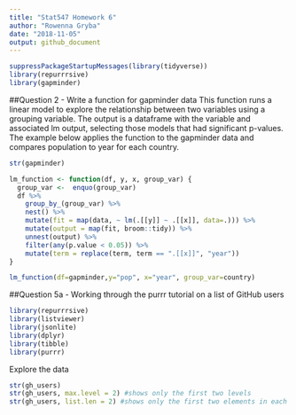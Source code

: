```yaml
---
title: "Stat547 Homework 6"
author: "Rowenna Gryba"
date: "2018-11-05"
output: github_document
---
```

  
```r
suppressPackageStartupMessages(library(tidyverse))
library(repurrrsive)
library(gapminder)
```

##Question 2 - Write a function for gapminder data
This function runs a linear model to explore the relationship between two variables using a grouping variable. The output is a dataframe with the variable and associated lm output, selecting those models that had significant p-values.
The example below applies the function to the gapminder data and compares population to year for each country.

```r
str(gapminder)

lm_function <- function(df, y, x, group_var) {
  group_var <-  enquo(group_var)
  df %>%
    group_by_(group_var) %>%
    nest() %>%
    mutate(fit = map(data, ~ lm(.[[y]] ~ .[[x]], data=.))) %>%
    mutate(output = map(fit, broom::tidy)) %>%
    unnest(output) %>%
    filter(any(p.value < 0.05)) %>%
    mutate(term = replace(term, term == ".[[x]]", "year"))
}

lm_function(df=gapminder,y="pop", x="year", group_var=country)
```

##Question 5a - Working through the purrr tutorial on a list of GitHub users
```r
library(repurrrsive)
library(listviewer)
library(jsonlite)
library(dplyr)
library(tibble)
library(purrr)
```

Explore the data
```r
str(gh_users)
str(gh_users, max.level = 2) #shows only the first two levels
str(gh_users, list.len = 2) #shows only the first two elements in each level
```